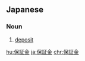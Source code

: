 {{also|保证金}}
==Japanese==
{{ja-kanjitab|ほ|しょう|きん|yomi=on}}

===Noun===
{{ja-noun|ほしょうきん}}

# [[deposit]] {{gloss|money given as an initial payment}}

[[hu:保証金]]
[[ja:保証金]]
[[chr:保証金]]
